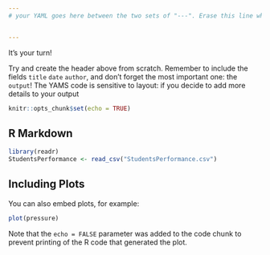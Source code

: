 ```yaml
---
# your YAML goes here between the two sets of "---". Erase this line when you are done


---
```


It's your turn!

Try and create the header above from scratch. Remember to include the fields `title` `date` `author`, and don't forget the most important one: the `output`!
The YAMS code is sensitive to layout: if you decide to add more details to your output


```r
knitr::opts_chunk$set(echo = TRUE)
```

## R Markdown


```r
library(readr)
StudentsPerformance <- read_csv("StudentsPerformance.csv")

```

## Including Plots

You can also embed plots, for example:

```r
plot(pressure)
```

Note that the `echo = FALSE` parameter was added to the code chunk to prevent printing of the R code that generated the plot.
